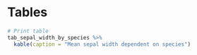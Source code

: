 # Tables {#tables .unnumbered}

```r

# Print table
tab_sepal_width_by_species %>% 
  kable(caption = "Mean sepal width dependent on species")

```
